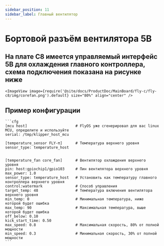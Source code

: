 ```yaml
---
sidebar_position: 11
sidebar_label: Главный вентилятор
---
```





# Бортовой разъём вентилятора 5В

## На плате C8 имеется управляемый интерфейс 5В для охлаждения главного контроллера, схема подключения показана на рисунке ниже

    <ImageView image={require('@site/docs/ProductDoc/MainBoard/fly-c/fly-c8/img/corefan.png').default} size="80%" align="center" />

## Пример конфигурации

    ```cfg
    [mcu host]                      # FlyOS уже сгенерировал для вас linux MCU, определите и используйте
    serial: /tmp/klipper_host_mcu 

    [temperature_sensor FLY-π]      # Температура верхнего уровня
    sensor_type: temperature_host


    [temperature_fan core_fan]      # Вентилятор охлаждения верхнего уровня
    pin: host:gpiochip1/gpio103     # Пин вентилятора верхнего уровня
    max_power: 1.0
    sensor_type: temperature_host   # Установить как температуру главного контроллера верхнего уровня
    control:watermark               # Способ управления
    target_temp: 48                 # Температура включения вентилятора верхнего уровня
    min_temp: 0                     # Минимальная температура, ниже которой будет ошибка
    max_temp: 90                    # Максимальная температура, выше которой будет ошибка
    off_below: 0.10
    kick_start_time: 0.50
    max_speed: 0.8                  # Максимальная скорость, 80% от полной мощности
    min_speed: 0.3                  # Минимальная скорость, 30% от полной мощности
    ```